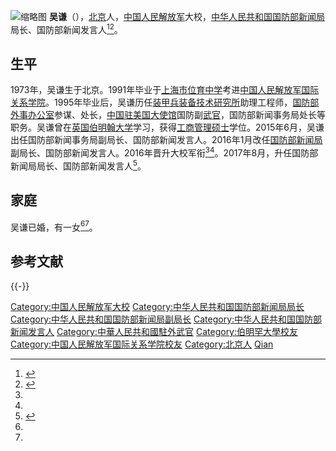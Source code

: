 {{otheruse|吴谦}}
[[File:吳謙大校2019.png|缩略图]]
'''吴谦'''（{{bd|1973年|||}}），[[北京市|北京]]人，[[中国人民解放军|中国人民解放军]]大校，[[中华人民共和国国防部新闻局|中华人民共和国国防部新闻局]]局长、国防部新闻发言人<ref name="gfb">{{Cite web|title=国防部新闻发言人吴谦大校|url=http://www.mod.gov.cn/info/2017-02/23/content_4621520.htm|date=2017-02-23|publisher=中华人民共和国国防部|archiveurl=https://web.archive.org/web/20170810130452/http://www.mod.gov.cn/info/2017-02/23/content_4621520.htm|archivedate=2017-08-10|dead-url=no|accessdate=2017-02-23}}</ref><ref name="ifeng">{{Cite web|title=国防部新闻发言人吴谦晋升大校军衔|url=http://news.ifeng.com/a/20161220/50446820_0.shtml|date=2016-12-20|publisher=凤凰网|archiveurl=https://web.archive.org/web/20170810090847/http://news.ifeng.com/a/20161220/50446820_0.shtml|archivedate=2017-08-10|dead-url=no|accessdate=2017-02-23}}</ref>。

== 生平 ==
1973年，吴谦生于北京。1991年毕业于[[上海市位育中学|上海市位育中学]]考进[[中国人民解放军国防科技大学国际关系学院|中国人民解放军国际关系学院]]。1995年毕业后，吴谦历任[[装甲兵装备技术研究所|装甲兵装备技术研究所]]助理工程师，[[中央军事委员会国际军事合作办公室|国防部外事办公室]]参谋、处长，[[中国驻美国大使馆|中国驻美国大使馆]]国防副[[駐外武官|武官]]，国防部新闻事务局处长等职务。吴谦曾在[[英国|英国]][[伯明翰大学|伯明翰大学]]学习，获得[[工商管理硕士|工商管理硕士]]学位。2015年6月，吴谦出任国防部新闻事务局副局长、国防部新闻发言人。2016年1月改任[[中央军事委员会国际军事合作办公室|国防部新闻局]]副局长、国防部新闻发言人。2016年晋升大校军衔<ref name="gfb" /><ref name="ifeng" />。2017年8月，升任国防部新闻局局长、国防部新闻发言人<ref name="yyjty">{{cite web|title=国防部新闻发言人杨宇军大校退役：对家庭亏欠太多|url=http://news.ifeng.com/a/20170809/51594211_0.shtml|date=2017-08-09|publisher=凤凰网|archiveurl=https://web.archive.org/web/20170811104207/http://news.ifeng.com/a/20170809/51594211_0.shtml|archivedate=2017-08-11|dead-url=no|accessdate=2017-08-11}}</ref>。

== 家庭 ==
吴谦已婚，有一女<ref name="gfb" /><ref name="ifeng" />。

== 参考文献 ==
{{Reflist|30em}}

{{-}}
{{start box}}
{{s-mil|pla}}
{{s-before|[[杨宇军|杨宇军]]}}
{{s-title|[[中华人民共和国国防部|中华人民共和国国防部]][[中央军事委员会国际军事合作办公室|新闻局]]局长|2017年8月—}}
{{s-inc}}
{{end box}}

{{DEFAULTSORT:Wu qian}}
[[Category:中国人民解放军大校|Category:中国人民解放军大校]]
[[Category:中华人民共和国国防部新闻局局长|Category:中华人民共和国国防部新闻局局长]]
[[Category:中华人民共和国国防部新闻局副局长|Category:中华人民共和国国防部新闻局副局长]]
[[Category:中华人民共和国国防部新闻发言人|Category:中华人民共和国国防部新闻发言人]]
[[Category:中華人民共和國駐外武官|Category:中華人民共和國駐外武官]]
[[Category:伯明罕大學校友|Category:伯明罕大學校友]]
[[Category:中国人民解放军国际关系学院校友|Category:中国人民解放军国际关系学院校友]]
[[Category:北京人|Category:北京人]]
[[Category:吴姓|Qian]]